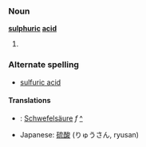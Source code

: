 ===Noun===
'''[[sulphuric]] [[acid]]'''

#
===Alternate spelling===
*[[sulfuric acid]]

====Translations====
*{{msg:de}}: [[Schwefelsäure]] ''f'' [[:de:Schwefelsäure|^]]
*Japanese: [[硫酸]] (りゅうさん, ryusan)

{{stub}}
<!-- If you edit this page, please also edit "sulfuric acid" to keep these two pages in synch. -->